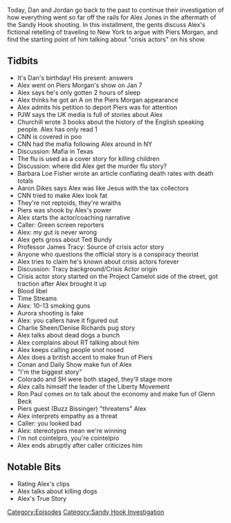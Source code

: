 {{DEFAULTSORT:
    #_EPISODE_0288:January 7-9, 2013
}}{{Episode
    | title             = January 7-9, 2013
    | caption           = Listen to this episode on [https://knowledgefight.libsyn.com/knowledge-fight-january-7-9-2013 Libsyn] [https://open.spotify.com/episode/5b0sIauQg6PUVsroDKQW7O Spotify], Read the [[Transcript/288: January 7-9, 2013|Unofficial Transcript]]
    | episodeNumber     = 288
    | length            = 01:50:37
    | airDate           = April 24, 2019
    | coverageStartDate = January 7, 2013
    | coverageEndDate   = January 9, 2013
    | episodeType       = [[:Category:Sandy Hook Investigation|Sandy Hook Investigation]]
    | appearance        = [[John Rappaport]], [[Piers Morgan]], [[Paul Joseph Watson]], [[William Churchill]], [[General Albert Stubblebine]], [[Dr Rima Laibow]], [[Barbara Loe Fisher]], [[Aaron Dykes]], [[Ted Bundy]], [[Professor James Tracy]], [[Charlie Sheen]], [[Denise Richards]], [[Ron Paul]], [[Larry Pratt]], [[Buzz Bissinger]]
    | beverage          = Orange Vanilla Coke
    | oocDrop           = I don't like scammers; I really like John Rappaport
    | previousEpisode   = [[287: April 15-18, 2019]]
    | nextEpisode       = [[289: January 10-13, 2013]]
}}

{{Stub}}

Today, Dan and Jordan go back to the past to continue their investigation of how everything went so far off the rails for Alex Jones in the aftermath of the Sandy Hook shooting. In this installment, the gents discuss Alex's fictional retelling of traveling to New York to argue with Piers Morgan, and find the starting point of him talking about "crisis actors" on his show.

==Tidbits==

*It's Dan's birthday! His present: answers
*Alex went on Piers Morgan's show on Jan 7
*Alex says he's only gotten 2 hours of sleep
*Alex thinks he got an A on the Piers Morgan appearance
*Alex admits his petition to deport Piers was for attention
*PJW says the UK media is full of stories about Alex
*Churchill wrote 3 books about the history of the English speaking people. Alex has only read 1
*CNN is covered in poo
*CNN had the mafia following Alex around in NY
*Discussion: Mafia in Texas
*The flu is used as a cover story for killing children
*Discussion: where did Alex get the murder flu story?
*Barbara Loe Fisher wrote an article conflating death rates with death totals
*Aaron Dikes says Alex was like Jesus with the tax collectors
*CNN tried to make Alex look fat
*They're not reptoids, they're wraiths
*Piers was shook by Alex's power
*Alex starts the actor/coaching narrative
*Caller: Green screen reporters
*Alex: my gut is never wrong
*Alex gets gross about Ted Bundy
*Professor James Tracy: Source of crisis actor story
*Anyone who questions the official story is a conspiracy theorist
*Alex tries to claim he's known about crisis actors forever
*Discussion: Tracy background/Crisis Actor origin
*Crisis actor story started on the Project Camelot side of the street, got traction after Alex brought it up
*Blood libel
*Time Streams
*Alex: 10-13 smoking guns
*Aurora shooting is fake
*Alex: you callers have it figured out
*Charlie Sheen/Denise Richards pug story
*Alex talks about dead dogs a bunch
*Alex complains about RT talking about him
*Alex keeps calling people snot nosed
*Alex does a british accent to make frun of Piers
*Conan and Daily Show make fun of Alex
*"I'm the biggest story"
*Colorado and SH were both staged, they'll stage more
*Alex calls himself the leader of the Liberty Movement
*Ron Paul comes on to talk about the economy and make fun of Glenn Beck
*Piers guest (Buzz Bissinger) "threatens" Alex
*Alex interprets empathy as a threat
*Caller: you looked bad
*Alex: stereotypes mean we're winning
*I'm not cointelpro, you're cointelpro
*Alex ends abruptly after caller criticizes him

==Notable Bits==

*Rating Alex's clips
*Alex talks about killing dogs
*Alex's True Story

[[Category:Episodes]]
[[Category:Sandy Hook Investigation]]
